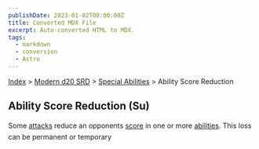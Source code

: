 ```yaml
---
publishDate: 2023-01-02T00:00:00Z
title: Converted MDX File
excerpt: Auto-converted HTML to MDX.
tags:
  - markdown
  - conversion
  - Astro
---
```


[Index](-index) > [Modern d20 SRD](modern-d20-srd-index) > [Special Abilities](modern-d20-srd-special-abilities-index) > Ability Score Reduction

## Ability Score Reduction (Su)

Some [attacks](modern-d20-srd-combat-attack-actions) reduce an opponents [score](modern-d20-srd-basics-ability-scores) in one or more [abilities](modern-d20-srd-basics-ability-scores). This loss can be permanent or temporary
